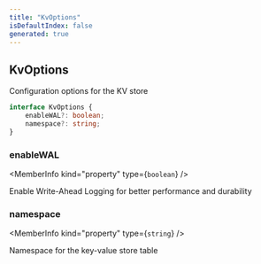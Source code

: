 ```yaml
---
title: "KvOptions"
isDefaultIndex: false
generated: true
---
```



<!-- This file was generated from the CommandKit source. Do not modify. Instead, re-run the "docgen" script -->


## KvOptions

<GenerationInfo sourceFile="packages/commandkit/src/kv/kv.ts" sourceLine="6" packageName="commandkit" />

Configuration options for the KV store

```ts title="Signature"
interface KvOptions {
    enableWAL?: boolean;
    namespace?: string;
}
```

<div className="members-wrapper">

### enableWAL

<MemberInfo kind="property" type={`boolean`}   />

Enable Write-Ahead Logging for better performance and durability
### namespace

<MemberInfo kind="property" type={`string`}   />

Namespace for the key-value store table


</div>
